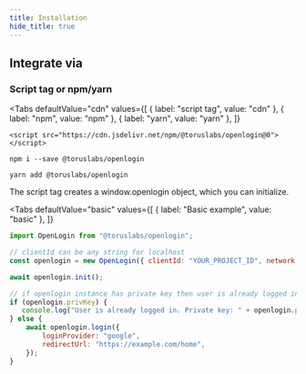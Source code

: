 ```yaml
---
title: Installation
hide_title: true
---
```



## Integrate via

### Script tag or npm/yarn

<Tabs
  defaultValue="cdn"
  values={[
    { label: "script tag", value: "cdn" },
    { label: "npm", value: "npm" },
    { label: "yarn", value: "yarn" },
  ]}
>

<TabItem value="cdn">

```shell
<script src="https://cdn.jsdelivr.net/npm/@toruslabs/openlogin@0"></script>
```
</TabItem>

<TabItem value="npm">

```shell
npm i --save @toruslabs/openlogin
```

</TabItem>

<TabItem value="yarn">

```shell
yarn add @toruslabs/openlogin
```

</TabItem>

</Tabs>

The script tag creates a window.openlogin object, which you can initialize.


<Tabs
  defaultValue="basic"
  values={[
    { label: "Basic example", value: "basic" },
  ]}
>


<TabItem value="basic">

```js
import OpenLogin from "@toruslabs/openlogin";

// clientId can be any string for localhost
const openlogin = new OpenLogin({ clientId: "YOUR_PROJECT_ID", network: "testnet" });

await openlogin.init();

// if openlogin instance has private key then user is already logged in
if (openlogin.privKey) {
   console.log("User is already logged in. Private key: " + openlogin.privKey);
} else {
    await openlogin.login({
        loginProvider: "google",
        redirectUrl: "https://example.com/home",
    });
}

```

</TabItem>

</Tabs>
